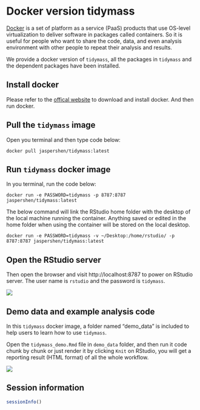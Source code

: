 # Docker version tidymass

[Docker](https://www.docker.com/) is a set of platform as a service (PaaS) products that use OS-level virtualization to deliver software in packages called containers. So it is useful for people who want to share the code, data, and even analysis environment with other people to repeat their analysis and results.

We provide a docker version of `tidymass`, all the packages in `tidymass` and the dependent packages have been installed.

## Install docker

Please refer to the [offical website](https://www.docker.com/get-started) to download and install docker. And then run docker.

## Pull the `tidymass` image

Open you terminal and then type code below:

```         
docker pull jaspershen/tidymass:latest
```

## Run `tidymass` docker image

In you terminal, run the code below:

```         
docker run -e PASSWORD=tidymass -p 8787:8787 jaspershen/tidymass:latest
```

The below command will link the RStudio home folder with the desktop of the local machine running the container. Anything saved or edited in the home folder when using the container will be stored on the local desktop.

```         
docker run -e PASSWORD=tidymass -v ~/Desktop:/home/rstudio/ -p 8787:8787 jaspershen/tidymass:latest
```

## Open the RStudio server

Then open the browser and visit http://localhost:8787 to power on RStudio server. The user name is `rstudio` and the password is `tidymass`.

![](/images/part1/Untitled.gif)

## Demo data and example analysis code

In this `tidymass` docker image, a folder named "demo_data" is included to help users to learn how to use `tidymass`.

Open the `tidymass_demo.Rmd` file in `demo_data` folder, and then run it code chunk by chunk or just render it by clicking `Knit` on RStudio, you will get a reporting result (HTML format) of all the whole workflow.

![](/images/part1/Untitled-2.gif)

## Session information

```r
sessionInfo()
```
